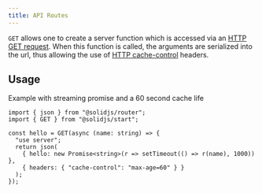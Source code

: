 ```yaml
---
title: API Routes
---
```


`GET` allows one to create a server function which is accessed via an [HTTP GET request](https://developer.mozilla.org/en-US/docs/Web/HTTP/Methods/GET). When this function is called, the arguments are serialized into the url, thus allowing the use of [HTTP cache-control](https://developer.mozilla.org/en-US/docs/Web/HTTP/Headers/Cache-Control) headers.

## Usage
Example with streaming promise and a 60 second cache life

```tsx twoslash {4, 8}
import { json } from "@solidjs/router";
import { GET } from "@solidjs/start";

const hello = GET(async (name: string) => {
  "use server";
  return json(
    { hello: new Promise<string>(r => setTimeout(() => r(name), 1000)) },
    { headers: { "cache-control": "max-age=60" } }
  );
});
```